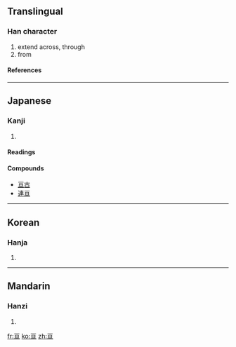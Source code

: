 {{see|亙}}<!-- may be replaced by zh-forms -->

==Translingual==
===Han character===
{{Han char|rn=7|rad=二|as=04|sn=6|four=|canj=一日一 (MAM)|ids=⿳[[一]][[日]][[一]]}}
# extend across, through
# from
====References====
{{Han ref|kx=0087.040|dkj=00262|dj=0183.100|hdz=10017.160|uh=4E98|ud=20120}}
----

==Japanese==
===Kanji===
{{ja-kanji|grade=|rs=二04}}
# {{defn|Japanese}}
====Readings====
{{ja-readings|on=[[せん]] (sen), [[かん]] (kan), [[こう]] (kō)|kun=[[もとめる]] (motomeru), [[わたる]] ([[亘る]], wataru)}}
====Compounds====
*[[亘古]]
*[[連亘]]
----
==Korean==
===Hanja===
{{ko-hanja|hangeul=[[선]], [[환]]|rv=seon, hwan|mr=sŏn, hwan}}
# {{defn|Korean}}
----
==Mandarin==
===Hanzi===
{{cmn-hanzi|pin=[[gèn]] ([[gen4]])|wg=ken<sup>4</sup>}}
# {{defn|Mandarin}}

[[fr:亘]]
[[ko:亘]]
[[zh:亘]]